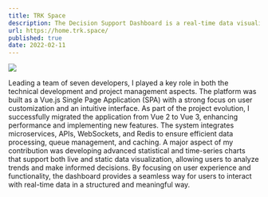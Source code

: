 ```yaml
---
title: TRK Space
description: The Decision Support Dashboard is a real-time data visualization platform that helps users analyze trends and make informed decisions through interactive charts. By leading a team of seven developers, I contributed to both technical development and project management, ensuring a seamless and customizable user experience. The platform enables real-time and historical data analysis, allowing users to gain valuable insights effortlessly.
url: https://home.trk.space/
published: true
date: 2022-02-11
---
```


[![](https://highstorm.app/og.png)](https://highstorm.app)

Leading a team of seven developers, I played a key role in both the technical development and project management aspects. The platform was built as a Vue.js Single Page Application (SPA) with a strong focus on user customization and an intuitive interface. As part of the project evolution, I successfully migrated the application from Vue 2 to Vue 3, enhancing performance and implementing new features.
The system integrates microservices, APIs, WebSockets, and Redis to ensure efficient data processing, queue management, and caching. A major aspect of my contribution was developing advanced statistical and time-series charts that support both live and static data visualization, allowing users to analyze trends and make informed decisions. By focusing on user experience and functionality, the dashboard provides a seamless way for users to interact with real-time data in a structured and meaningful way.
